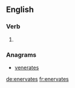 ==English==

===Verb===
{{head|en|verb form}}

# {{en-third-person singular of|enervate}}

===Anagrams===
* [[venerates#English|venerates]]

[[de:enervates]]
[[fr:enervates]]